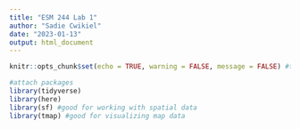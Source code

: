 ```yaml
---
title: "ESM 244 Lab 1"
author: "Sadie Cwikiel"
date: "2023-01-13"
output: html_document
---
```


```r
knitr::opts_chunk$set(echo = TRUE, warning = FALSE, message = FALSE) #this sets up all the other chunks

#attach packages
library(tidyverse)
library(here)
library(sf) #good for working with spatial data
library(tmap) #good for visualizing map data
```

